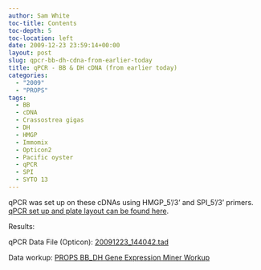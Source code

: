 ```yaml
---
author: Sam White
toc-title: Contents
toc-depth: 5
toc-location: left
date: 2009-12-23 23:59:14+00:00
layout: post
slug: qpcr-bb-dh-cdna-from-earlier-today
title: qPCR - BB & DH cDNA (from earlier today)
categories:
  - "2009"
  - "PROPS"
tags:
  - BB
  - cDNA
  - Crassostrea gigas
  - DH
  - HMGP
  - Immomix
  - Opticon2
  - Pacific oyster
  - qPCR
  - SPI
  - SYTO 13
---
```


qPCR was set up on these cDNAs using HMGP_5'/3' and SPI_5'/3' primers. [qPCR set up and plate layout can be found here](https://eagle.fish.washington.edu/Arabidopsis/Notebook%20Workup%20Files/20091223-02.jpg).

Results:

qPCR Data File (Opticon): [20091223_144042.tad](https://eagle.fish.washington.edu/Arabidopsis/qPCR/Opticon/20091223_144042.tad)

Data workup: [PROPS BB_DH Gene Expression Miner Workup](https://docs.google.com/spreadsheet/ccc?key=0AmS_90rPaQMzdHNfWS1oUHUxNFNwci1zcmhhWjhzZnc&usp=sharing)
